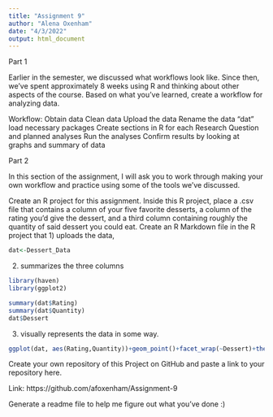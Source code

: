 ```yaml
---
title: "Assignment 9"
author: "Alena Oxenham"
date: "4/3/2022"
output: html_document
---
```


Part 1

Earlier in the semester, we discussed what workflows look like. Since then, we’ve spent approximately 8 weeks using R and thinking about other aspects of the course. Based on what you’ve learned, create a workflow for analyzing data.

Workflow:
Obtain data
Clean data
Upload the data
Rename the data "dat"
load necessary packages 
Create sections in R for each Research Question and planned analyses
Run the analyses
Confirm results by looking at graphs and summary of data


Part 2

In this section of the assignment, I will ask you to work through making your own workflow and practice using some of the tools we’ve discussed.

Create an R project for this assignment.
Inside this R project, place a .csv file that contains a column of your five favorite desserts, a column of the rating you’d give the dessert, and a third column containing roughly the quantity of said dessert you could eat.
Create an R Markdown file in the R project that 
1) uploads the data, 
```r
dat<-Dessert_Data
```

2) summarizes the three columns 
```r
library(haven)
library(ggplot2)

summary(dat$Rating)
summary(dat$Quantity)
dat$Dessert
```
3) visually represents the data in some way.
```r
ggplot(dat, aes(Rating,Quantity))+geom_point()+facet_wrap(~Dessert)+theme_minimal()
```
Create your own repository of this Project on GitHub and paste a link to your repository here.

Link: https://github.com/afoxenham/Assignment-9

Generate a readme file to help me figure out what you’ve done :)
